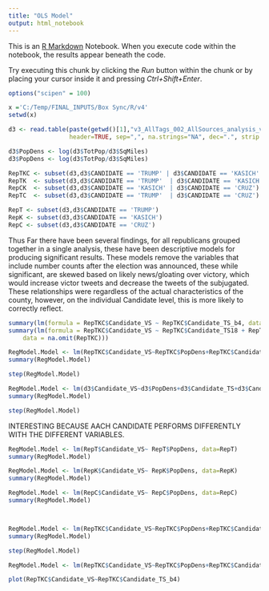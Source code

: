 ```yaml
---
title: "OLS Model"
output: html_notebook
---
```


This is an [R Markdown](http://rmarkdown.rstudio.com) Notebook. When you execute code within the notebook, the results appear beneath the code. 

Try executing this chunk by clicking the *Run* button within the chunk or by placing your cursor inside it and pressing *Ctrl+Shift+Enter*. 

```r
options("scipen" = 100)

x ='C:/Temp/FINAL_INPUTS/Box Sync/R/v4'
setwd(x)

d3 <- read.table(paste(getwd()[1],"v3_AllTags_002_AllSources_analysis_v3_310.csv",sep = '/'),
                 header=TRUE, sep=",", na.strings="NA", dec=".", strip.white=TRUE)
```
```r
d3$PopDens <- log(d3$TotPop/d3$SqMiles)
d3$PopDens <- log(d3$TotPop/d3$SqMiles)

RepTKC <- subset(d3,d3$CANDIDATE == 'TRUMP' | d3$CANDIDATE == 'KASICH' | d3$CANDIDATE == 'CRUZ')
RepTK  <- subset(d3,d3$CANDIDATE == 'TRUMP'  | d3$CANDIDATE == 'KASICH')
RepCK  <- subset(d3,d3$CANDIDATE == 'KASICH' | d3$CANDIDATE == 'CRUZ')
RepTC  <- subset(d3,d3$CANDIDATE == 'TRUMP'  | d3$CANDIDATE == 'CRUZ')

RepT <- subset(d3,d3$CANDIDATE == 'TRUMP')
RepK <- subset(d3,d3$CANDIDATE == 'KASICH')
RepC <- subset(d3,d3$CANDIDATE == 'CRUZ')

```

Thus Far there have been several findings, for all republicans grouped together in a single analysis, these have been descriptive models for producing  significant results.
These models remove the variables that include number counts after the election was announced, these while significant, are skewed based on likely news/gloating over victory, which would increase victor tweets and decrease the tweets of the subjugated. These relationships were regardless of the actual characteristics of the county, however, on the individual Candidate level, this is more likely to correctly reflect.

```r
summary(lm(formula = RepTKC$Candidate_VS ~ RepTKC$Candidate_TS_b4, data = na.omit(RepTKC)))
summary(lm(formula = RepTKC$Candidate_VS ~ RepTKC$Candidate_TS18 + RepTKC$Candidate_TS19b4, 
    data = na.omit(RepTKC)))
```





```r
RegModel.Model <- lm(RepTKC$Candidate_VS~RepTKC$PopDens+RepTKC$Candidate_TS+RepTKC$Candidate_TS17+RepTKC$Candidate_TS18+RepTKC$Candidate_TS19b4+RepTKC$Candidate_TS19aft_u+RepTKC$Candidate_TS_b4+RepTKC$Perc_BachelorsDeg_and_higher+RepTKC$White_and_combination, data=na.omit(RepTKC))
summary(RegModel.Model)

```
```r
step(RegModel.Model)
```


```r
RegModel.Model <- lm(d3$Candidate_VS~d3$PopDens+d3$Candidate_TS+d3$Candidate_TS17+d3$Candidate_TS18+d3$Candidate_TS19b4+d3$Candidate_TS19aft_u+d3$Candidate_TS_b4+d3$Perc_BachelorsDeg_and_higher+d3$White_and_combination, data=d3)
summary(RegModel.Model)

```


```r
step(RegModel.Model)
```

INTERESTING BECAUSE AACH CANDIDATE PERFORMS DIFFERENTLY WITH THE DIFFERENT VARIABLES.
```r
RegModel.Model <- lm(RepT$Candidate_VS~ RepT$PopDens, data=RepT)
summary(RegModel.Model)

RegModel.Model <- lm(RepK$Candidate_VS~ RepK$PopDens, data=RepK)
summary(RegModel.Model)

RegModel.Model <- lm(RepC$Candidate_VS~ RepC$PopDens, data=RepC)
summary(RegModel.Model)




```



```r
RegModel.Model <- lm(RepTKC$Candidate_VS~RepTKC$PopDens+RepTKC$Candidate_TS17+RepTKC$Candidate_TS18+RepTKC$Candidate_TS19b4+RepTKC$Candidate_TS_b4+RepTKC$Perc_BachelorsDeg_and_higher+RepTKC$White_and_combination, data=na.omit(RepTKC))
summary(RegModel.Model)

step(RegModel.Model)
```
```r
RegModel.Model <- lm(RepTKC$Candidate_VS~RepTKC$PopDens+RepTKC$Candidate_TS+RepTKC$Candidate_TS17+RepTKC$Candidate_TS18+sqrt(RepTKC$Candidate_TS19b4)+RepTKC$Candidate_TS19aft_u+RepTKC$Candidate_TS_b4+RepTKC$Perc_BachelorsDeg_and_higher+RepTKC$White_and_combination, data=na.omit(RepTKC))

plot(RepTKC$Candidate_VS~RepTKC$Candidate_TS_b4)
```

